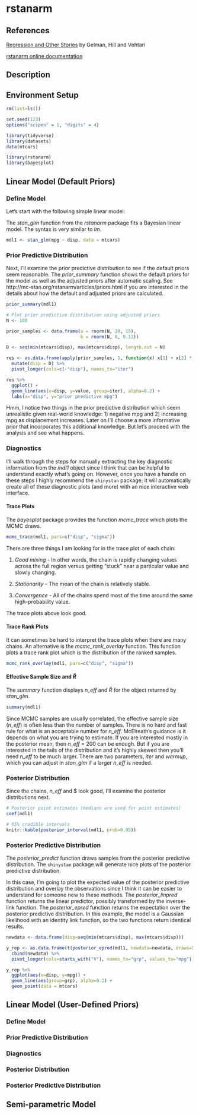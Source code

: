 # rstanarm {#rstanarm}

## References

[Regression and Other Stories](https://avehtari.github.io/ROS-Examples/index.html) by Gelman, Hill and Vehtari

[rstanarm online documentation](https://mc-stan.org/users/interfaces/rstanarm)

## Description

## Environment Setup
```r
rm(list=ls())

set.seed(123)
options("scipen" = 1, "digits" = 4)

library(tidyverse)
library(datasets)
data(mtcars)

library(rstanarm)
library(bayesplot)
```

## Linear Model (Default Priors)

### Define Model

Let's start with the following simple linear model:

\begin{align*}
  mpg \sim N(\mu, \sigma^2) \\
  \mu = a + b*disp \\
\end{align*}

The _stan_glm_ function from the _rstanarm_ package fits a Bayesian linear model.  The syntax is very similar to _lm_.

```r
mdl1 <- stan_glm(mpg ~ disp, data = mtcars)
```
### Prior Predictive Distribution

Next, I'll examine the prior predictive distribution to see if the default priors seem reasonable.  The _prior_summary_ function shows the default priors for the model as well as the adjusted priors after automatic scaling.  See http://mc-stan.org/rstanarm/articles/priors.html if you are interested in the details about how the default and adjusted priors are calculated. 

```r
prior_summary(mdl1)
```

```r
# Plot prior predictive distribution using adjusted priors
N <- 100

prior_samples <- data.frame(a = rnorm(N, 20, 15),
                            b = rnorm(N, 0, 0.12))

D <- seq(min(mtcars$disp), max(mtcars$disp), length.out = N)

res <- as.data.frame(apply(prior_samples, 1, function(x) x[1] + x[2] * (D-230.7))) %>%
  mutate(disp = D) %>%
  pivot_longer(cols=c(-"disp"), names_to="iter") 

res %>%
  ggplot() +
  geom_line(aes(x=disp, y=value, group=iter), alpha=0.2) +
  labs(x="disp", y="prior predictive mpg")
```

Hmm, I notice two things in the prior predictive distribution which seem unrealistic given real-world knowledge: 1) negative mpg and 2) increasing mpg as displacement increases. Later on I'll choose a more informative prior that incorporates this additional knowledge. But let's proceed with the analysis and see what happens.

### Diagnostics

I'll walk through the steps for manually extracting the key diagnostic information from the _mdl1_ object since I think that can be helpful to understand exactly what's going on.  However, once you have a handle on these steps I highly recommend the ```shinystan``` package; it will automatically create all of these diagnostic plots (and more) with an nice interactive web interface.

#### Trace Plots

The _bayesplot_ package provides the function _mcmc_trace_ which plots the MCMC draws.

```r
mcmc_trace(mdl1, pars=c("disp", "sigma"))
```

There are three things I am looking for in the trace plot of each chain:

  1. *Good mixing* -  In other words, the chain is rapidly changing values across the full region versus getting "stuck" near a particular value and slowly changing.
  
  2. *Stationarity* - The mean of the chain is relatively stable.
  
  3. *Convergence* - All of the chains spend most of the time around the same high-probability value.
    
The trace plots above look good. 

#### Trace Rank Plots

It can sometimes be hard to interpret the trace plots when there are many chains. An alternative is the _mcmc_rank_overlay_ function.  This function plots a trace rank plot which is the distribution of the ranked samples.

```r
mcmc_rank_overlay(mdl1, pars=c("disp", "sigma"))
```

#### Effective Sample Size and $\hat{R}$

The _summary_ function displays _n_eff_ and $\hat{R}$ for the object returned by _stan_glm_.

```r
summary(mdl1)
```

Since MCMC samples are usually correlated, the effective sample size (_n_eff_) is often less than the number of samples. There is no hard and fast rule for what is an acceptable number for _n_eff_. McElreath’s guidance is it depends on what you are trying to estimate. If you are interested mostly in the posterior mean, then _n_eff_ = 200 can be enough. But if you are interested in the tails of the distribution and it’s highly skewed then you’ll need _n_eff_ to be much larger. There are two parameters, _iter_ and _warmup_, which you can adjust in _stan_glm_ if a larger _n_eff_ is needed.

### Posterior Distribution

Since the chains, _n_eff_ and $\hat{R} look good, I'll examine the posterior distributions next.

```r
# Posterior point estimates (medians are used for point estimates)
coef(mdl1)
```

```r
# 95% credible intervals
knitr::kable(posterior_interval(mdl1, prob=0.95))
```

### Posterior Predictive Distribution

The _posterior_predict_ function draws samples from the posterior predictive distribution. The ```shinystan``` package will generate nice plots of the posterior predictive distribution.

In this case, I'm going to plot the expected value of the posterior predictive distribution and overlay the observations since I think it can be easier to understand for someone new to these methods. The _posterior_linpred_ function returns the linear predictor, possibly transformed by the inverse-link function.  The _posterior_epred_ function returns the expectation over the posterior predictive distribution. In this example, the model is a Gaussian likelihood with an identity link function, so the two functions return identical results.

```r
newdata <- data.frame(disp=seq(min(mtcars$disp), max(mtcars$disp)))

y_rep <- as.data.frame(t(posterior_epred(mdl1, newdata=newdata, draws=50))) %>%
  cbind(newdata) %>%
  pivot_longer(cols=starts_with("V"), names_to="grp", values_to="mpg")

y_rep %>%
  ggplot(aes(x=disp, y=mpg)) +
  geom_line(aes(group=grp), alpha=0.2) +
  geom_point(data = mtcars) 
```


## Linear Model (User-Defined Priors)

### Define Model

### Prior Predictive Distribution

### Diagnostics

### Posterior Distribution

### Posterior Predictive Distribution

## Semi-parametric Model

